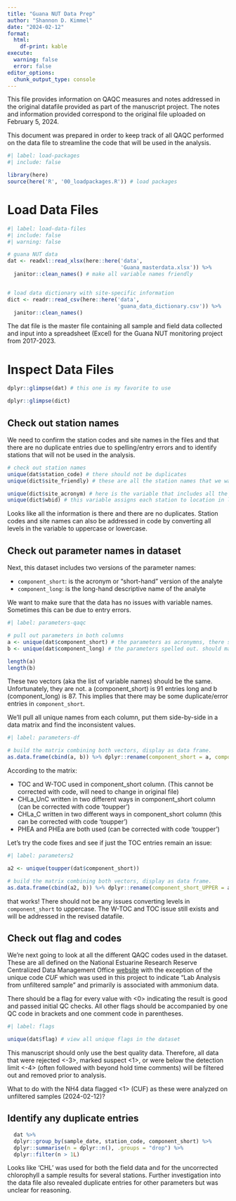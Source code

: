 ```yaml
---
title: "Guana NUT Data Prep"
author: "Shannon D. Kimmel"
date: "2024-02-12"
format: 
  html:
    df-print: kable
execute: 
  warning: false
  error: false    
editor_options: 
  chunk_output_type: console
---
```


This file provides information on QAQC measures and notes addressed in the original datafile provided as part of the manuscript project. The notes and information provided correspond to the original file uploaded on February 5, 2024.

This document was prepared in order to keep track of all QAQC performed on the data file to streamline the code that will be used in the analysis.

```r
#| label: load-packages
#| include: false

library(here)
source(here('R', '00_loadpackages.R')) # load packages

```

# Load Data Files

```r
#| label: load-data-files
#| include: false
#| warning: false

# guana NUT data
dat <- readxl::read_xlsx(here::here('data', 
                                    'Guana_masterdata.xlsx')) %>%
  janitor::clean_names() # make all variable names friendly


# load data dictionary with site-specific information
dict <- readr::read_csv(here::here('data', 
                                   'guana_data_dictionary.csv')) %>%
  janitor::clean_names()

```

The dat file is the master file containing all sample and field data collected and input into a spreadsheet (Excel) for the Guana NUT monitoring project from 2017-2023.

# Inspect Data Files

```r
dplyr::glimpse(dat) # this one is my favorite to use

dplyr::glimpse(dict)

```

## Check out station names

We need to confirm the station codes and site names in the files and that there are no duplicate entries due to spelling/entry errors and to identify stations that will not be used in the analysis.

```r
# check out station names
unique(dat$station_code) # there should not be duplicates
unique(dict$site_friendly) # these are all the station names that we want to use in analysis

unique(dict$site_acronym) # here is the variable that includes all the nice acronymns for plotting
unique(dict$wbid) # this variable assigns each station to location in lake versus river

```

Looks like all the information is there and there are no duplicates. Station codes and site names can also be addressed in code by converting all levels in the variable to uppercase or lowercase.

## Check out parameter names in dataset 

Next, this dataset includes two versions of the parameter names:

-   `component_short`: is the acronym or "short-hand" version of the analyte
-   `component_long`: is the long-hand descriptive name of the analyte

We want to make sure that the data has no issues with variable names. Sometimes this can be due to entry errors. 

```r
#| label: parameters-qaqc

# pull out parameters in both columns
a <- unique(dat$component_short) # the parameters as acronymns, there should be no duplicates
b <- unique(dat$component_long) # the parameters spelled out. should match same number as previous

length(a)
length(b)
```

These two vectors (aka the list of variable names) should be the same. Unfortunately, they are not. a (component_short) is 91 entries long and b (component_long) is 87. This implies that there may be some duplicate/error entries in `component_short`. 

We'll pull all unique names from each column, put them side-by-side in a data matrix and find the inconsistent values.

```r
#| label: parameters-df

# build the matrix combining both vectors, display as data frame.
as.data.frame(cbind(a, b)) %>% dplyr::rename(component_short = a, component_long = b)


```

According to the matrix:

-   TOC and W-TOC used in component_short column. (This cannot be corrected with code, will need to change in original file)
-   CHLa_UnC written in two different ways in component_short column (can be corrected with code 'toupper')
-   CHLa_C written in two different ways in component_short column (this can be corrected with code 'toupper')
-   PHEA and PHEa are both used (can be corrected with code 'toupper')

Let's try the code fixes and see if just the TOC entries remain an issue:

```r
#| label: parameters2

a2 <- unique(toupper(dat$component_short))

# build the matrix combining both vectors, display as data frame.
as.data.frame(cbind(a2, b)) %>% dplyr::rename(component_short_UPPER = a2, component_long = b)

```

that works! There should not be any issues converting levels in `component_short` to uppercase. The W-TOC and TOC issue still exists and will be addressed in the revised datafile.

## Check out flag and codes

We're next going to look at all the different QAQC codes used in the dataset. These are all defined on the National Estuarine Research Reserve Centralized Data Management Office [website](https://cdmo.baruch.sc.edu/data/qaqc.cfm) with the exception of the unique code *CUF* which was used in this project to indicate "Lab Analysis from unfiltered sample" and primarily is associated with ammonium data.

There should be a flag for every value with <0> indicating the result is good and passed initial QC checks. All other flags should be accompanied by one QC code in brackets and one comment code in parentheses.

```r
#| label: flags

unique(dat$flag) # view all unique flags in the dataset
```

This manuscript should only use the best quality data. Therefore, all data that were rejected <-3>, marked suspect <1>, or were below the detection limit <-4> (often followed with beyond hold time comments) will be filtered out and removed prior to analysis. 

What to do with the NH4 data flagged <1> (CUF) as these were analyzed on unfiltered samples (2024-02-12)?

## Identify any duplicate entries

```r
  dat %>%
  dplyr::group_by(sample_date, station_code, component_short) %>%
  dplyr::summarise(n = dplyr::n(), .groups = "drop") %>%
  dplyr::filter(n > 1L) 
```

Looks like 'CHL' was used for both the field data and for the uncorrected chlorophyll a sample results for several stations. Further investigation into the data file also revealed duplicate entries for other parameters but was unclear for reasoning.

